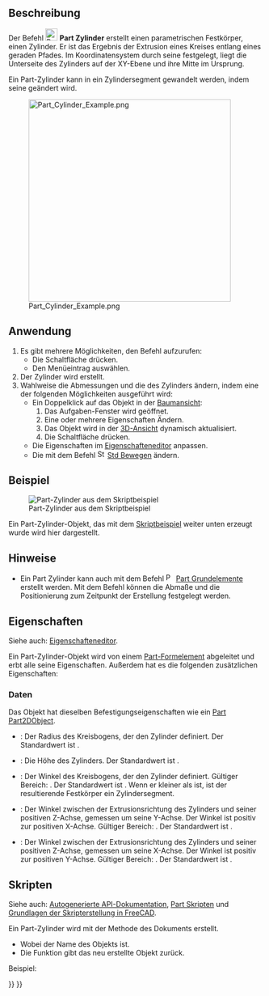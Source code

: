 <languages/>

{{Docnav/de
|[[Part_Box/de|Quader]]
|[[Part_Sphere/de|Kugel]]
|[[Part_Workbench/de|Part]]
|IconL=Part_Box.svg
|IconR=Part_Sphere.svg
|IconC=Workbench_Part.svg
}}

{{GuiCommand/de
|Name=Part Cylinder
|Name/de=Part Zylinder
|MenuLocation=Part → Grundkörper → Zylinder
|Workbenches=[[Part_Workbench/de|Part]]
|SeeAlso=[[Part_Primitives/de|Part Grundelemente]]
}}

<span id="Description"></span>
==Beschreibung==

Der Befehl [[Image:Part_Cylinder.svg|24px]] '''Part Zylinder''' erstellt einen parametrischen Festkörper, einen Zylinder.  Er ist das Ergebnis der Extrusion eines Kreises entlang eines geraden Pfades. Im Koordinatensystem durch seine {{PropertyData/de|Placement}} festgelegt, liegt die Unterseite des Zylinders auf der XY-Ebene und ihre Mitte im Ursprung.

Ein Part-Zylinder kann in ein Zylindersegment gewandelt werden, indem seine {{PropertyData/de|Winkel}} geändert wird.

[[Image:Part_Cylinder_Example.png|400px]]

<span id="Usage"></span>
==Anwendung==

# Es gibt mehrere Möglichkeiten, den Befehl aufzurufen:
#* Die Schaltfläche {{Button|[[Image:Part_Cylinder.svg|16px]] [[Part_Cylinder/de|Zylinder]]}} drücken.
#* Den Menüeintrag {{MenuCommand|Part → Grundkörper → [[Image:Part_Cylinder.svg|16px]] Zylinder}} auswählen.
# Der Zylinder wird erstellt.
# Wahlweise die Abmessungen und die {{PropertyData/de|Placement}} des Zylinders ändern, indem eine der folgenden Möglichkeiten ausgeführt wird:
#* Ein Doppelklick auf das Objekt in der [[Tree_view/de|Baumansicht]]:
#*# Das Aufgaben-Fenster {{MenuCommand|Geometrische Grundelemente}} wird geöffnet.
#*# Eine oder mehrere Eigenschaften Ändern.
#*# Das Objekt wird in der [[3D_view/de|3D-Ansicht]] dynamisch aktualisiert.
#*# Die Schaltfläche  {{Button|OK}} drücken.
#* Die Eigenschaften im [[Property_editor/de|Eigenschafteneditor]] anpassen.
#* Die {{PropertyData/de|Placement}} mit dem Befehl [[Image:Std_TransformManip.svg|16px]] [[Std_TransformManip/de|Std Bewegen]] ändern.

<span id="Example"></span>
==Beispiel==

[[Image:Part_Cylinder_Scripting_Example.png|thumb|Part-Zylinder aus dem Skriptbeispiel]]

Ein Part-Zylinder-Objekt, das mit dem [[#Skripten|Skriptbeispiel]] weiter unten erzeugt wurde wird hier dargestellt.

<span id="Notes"></span>
==Hinweise==

* Ein Part Zylinder kann auch mit dem Befehl [[Image:Part_Primitives.svg|16px]] [[Part_Primitives/de|Part Grundelemente]] erstellt werden. Mit dem Befehl können die Abmaße und die Positionierung zum Zeitpunkt der Erstellung festgelegt werden.

<span id="Properties"></span>
==Eigenschaften==

Siehe auch: [[Property_editor/de|Eigenschafteneditor]].

Ein Part-Zylinder-Objekt wird von einem [[Part_Feature/de|Part-Formelement]] abgeleitet und erbt alle seine Eigenschaften. Außerdem hat es die folgenden zusätzlichen Eigenschaften:

<span id="Data"></span>
===Daten===

{{TitleProperty|Attachment}}

Das Objekt hat dieselben Befestigungseigenschaften wie ein [[Part_Part2DObject/de#Daten|Part Part2DObject]].

{{TitleProperty|Cylinder}}

* {{PropertyData/de|Radius|Length}}: Der Radius des Kreisbogens, der den Zylinder definiert. Der Standardwert ist {{Value|2mm}}.
* {{PropertyData/de|Height|Length}}: Die Höhe des Zylinders. Der Standardwert ist {{Value|10 mm}}.
* {{PropertyData/de|Winkel|Angle}}: Der Winkel des Kreisbogens, der den Zylinder definiert. Gültiger Bereich: {{Value|0° &lt; Wert &lt;&#61; 360°}}. Der Standardwert ist {{Value|360°}}. Wenn er kleiner als {{Value|360°}} ist, ist der resultierende Festkörper ein Zylindersegment.

{{TitleProperty|Prism}}

* {{PropertyData/de|First Angle|Angle}}: Der Winkel zwischen der Extrusionsrichtung des Zylinders und seiner positiven Z-Achse, gemessen um seine Y-Achse. Der Winkel ist positiv zur positiven X-Achse. Gültiger Bereich: {{Value|0° &lt;&#61; Wert &lt; 90°}}. Der Standardwert ist {{Value|0°}}. {{Version/de|0.20}}
* {{PropertyData/de|Second Angle|Angle}}: Der Winkel zwischen der Extrusionsrichtung des Zylinders und seiner positiven Z-Achse, gemessen um seine X-Achse. Der Winkel ist positiv zur positiven Y-Achse. Gültiger Bereich: {{Value|0° &lt;&#61; Wert &lt; 90°}}. Der Standardwert ist {{Value|0°}}. {{Version/de|0.20}}

<span id="Scripting"></span>
==Skripten==

Siehe auch: [https://freecad.github.io/SourceDoc/ Autogenerierte API-Dokumentation], [[Part_scripting/de|Part Skripten]] und [[FreeCAD_Scripting_Basics/de|Grundlagen der Skripterstellung in FreeCAD]].

Ein Part-Zylinder wird mit der Methode {{incode|addObject()}} des Dokuments erstellt.

{{Code|code=
cylinder = FreeCAD.ActiveDocument.addObject("Part::Cylinder", "myCylinder")
}}

* Wobei {{Incode|"myCylinder"}} der Name des Objekts ist.
* Die Funktion gibt das neu erstellte Objekt zurück.

Beispiel:

{{Code|code=
import FreeCAD as App

doc = App.activeDocument()

cylinder = doc.addObject("Part::Cylinder", "myCylinder")
cylinder.Radius = 10
cylinder.Height = 50
cylinder.Placement = App.Placement(App.Vector(5, 10, 15), App.Rotation(75, 60, 30))

doc.recompute()
}}


{{Docnav/de
|[[Part_Box/de|Quader]]
|[[Part_Sphere/de|Kugel]]
|[[Part_Workbench/de|Part]]
|IconL=Part_Box.svg
|IconR=Part_Sphere.svg
|IconC=Workbench_Part.svg
}}

{{Part_Tools_navi{{#translation:}}}}
{{Userdocnavi{{#translation:}}}}